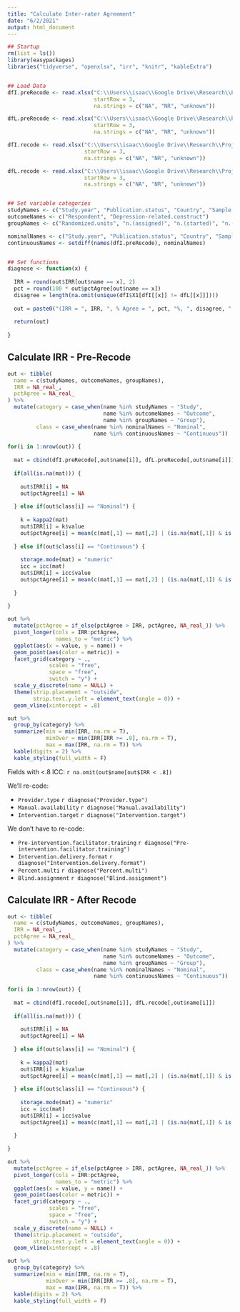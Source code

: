 ```yaml
---
title: "Calculate Inter-rater Agreement"
date: "6/2/2021"
output: html_document
---
```


```r
## Startup
rm(list = ls())
library(easypackages)
libraries("tidyverse", "openxlsx", "irr", "knitr", "kableExtra")


## Load Data
dfI.preRecode <- read.xlsx("C:\\Users\\isaac\\Google Drive\\Research\\Projects\\Body Dissatisfaction Meta-Analysis\\BD-depression-meta-analysis\\Data\\Independent Article Coding for IRR - Isaac - Before Re-code.xlsx",
                           startRow = 3,
                           na.strings = c("NA", "NR", "unknown"))

dfL.preRecode <- read.xlsx("C:\\Users\\isaac\\Google Drive\\Research\\Projects\\Body Dissatisfaction Meta-Analysis\\BD-depression-meta-analysis\\Data\\Independent Article Coding for IRR - Laura - Before Re-code.xlsx",
                           startRow = 3,
                           na.strings = c("NA", "NR", "unknown"))

dfI.recode <- read.xlsx("C:\\Users\\isaac\\Google Drive\\Research\\Projects\\Body Dissatisfaction Meta-Analysis\\BD-depression-meta-analysis\\Data\\Independent Article Coding for IRR - Isaac - Re-coded.xlsx",
                        startRow = 3,
                        na.strings = c("NA", "NR", "unknown"))

dfL.recode <- read.xlsx("C:\\Users\\isaac\\Google Drive\\Research\\Projects\\Body Dissatisfaction Meta-Analysis\\BD-depression-meta-analysis\\Data\\Independent Article Coding for IRR - Laura - Re-coded.xlsx",
                        startRow = 3,
                        na.strings = c("NA", "NR", "unknown"))


## Set variable categories
studyNames <- c("Study.year", "Publication.status", "Country", "Sample.source", "Opt-in", "Compensation", "Mean.age", "Minimum.age", "Maximum.age", "Percent.female", "Percent.white", "Percent.black", "Percent.hispanic", "Percent.asian", "Percent.Native.American", "Percent.other", "Percent.multi", "Percent.not.reported", "Percent.sexual.minority", "Intervention.type", "Risk.screening", "Blind.assignment")
outcomeNames <- c("Respondent", "Depression-related.construct")
groupNames <- c("Randomized.units", "n.(assigned)", "n.(started)", "n.(completed)", "Control.condition", "Intervention.delivery.format", "Intervention.target", "Provider.type", "Treatment.manual", "Manual.availability", "Pre-intervention.facilitator.training", "Facilitator.supervision/consultation", "Intervention.length.(minutes)", "Intervention.length.(sessions)", "Intervention.length.(days)", "Completion.rate")

nominalNames <- c("Study.year", "Publication.status", "Country", "Sample.source", "Opt-in", "Compensation", "Intervention.type" ,"Risk.screening", "Blind.assignment", "Respondent", "Depression-related.construct", "Control.condition", "Intervention.delivery.format", "Intervention.target", "Provider.type", "Treatment.manual", "Manual.availability", "Pre-intervention.facilitator.training", "Facilitator.supervision/consultation")
continuousNames <- setdiff(names(dfI.preRecode), nominalNames)


## Set functions
diagnose <- function(x) {
  
  IRR = round(out$IRR[out$name == x], 2)
  pct = round(100 * out$pctAgree[out$name == x])
  disagree = length(na.omit(unique(dfI$X1[dfI[[x]] != dfL[[x]]])))
  
  out = paste0("(IRR = ", IRR, ", % Agree = ", pct, "%, ", disagree, " off)")
  
  return(out)
  
}
```

## Calculate IRR - Pre-Recode

```r
out <- tibble(
  name = c(studyNames, outcomeNames, groupNames),
  IRR = NA_real_,
  pctAgree = NA_real_
) %>%
  mutate(category = case_when(name %in% studyNames ~ "Study",
                              name %in% outcomeNames ~ "Outcome",
                              name %in% groupNames ~ "Group"),
         class = case_when(name %in% nominalNames ~ "Nominal",
                           name %in% continuousNames ~ "Continuous"))
  
for(i in 1:nrow(out)) {
  
  mat = cbind(dfI.preRecode[,out$name[i]], dfL.preRecode[,out$name[i]])
  
  if(all(is.na(mat))) {
    
    out$IRR[i] = NA
    out$pctAgree[i] = NA
    
  } else if(out$class[i] == "Nominal") {
    
    k = kappa2(mat)
    out$IRR[i] = k$value
    out$pctAgree[i] = mean(c(mat[,1] == mat[,2] | (is.na(mat[,1]) & is.na(mat[,2]))), na.rm = T)
    
  } else if(out$class[i] == "Continuous") {
    
    storage.mode(mat) = "numeric"
    icc = icc(mat)
    out$IRR[i] = icc$value
    out$pctAgree[i] = mean(c(mat[,1] == mat[,2] | (is.na(mat[,1]) & is.na(mat[,2]))), na.rm = T)
    
  }
  
}

out %>%
  mutate(pctAgree = if_else(pctAgree > IRR, pctAgree, NA_real_)) %>%
  pivot_longer(cols = IRR:pctAgree,
               names_to = "metric") %>%
  ggplot(aes(x = value, y = name)) +
  geom_point(aes(color = metric)) +
  facet_grid(category ~ .,
             scales = "free",
             space = "free",
             switch = "y") +
  scale_y_discrete(name = NULL) +
  theme(strip.placement = "outside",
        strip.text.y.left = element_text(angle = 0)) +
  geom_vline(xintercept = .8)

out %>%
  group_by(category) %>%
  summarize(min = min(IRR, na.rm = T),
            minOver = min(IRR[IRR >= .8], na.rm = T),
            max = max(IRR, na.rm = T)) %>%
  kable(digits = 2) %>%
  kable_styling(full_width = F)
```

Fields with <.8 ICC: `r na.omit(out$name[out$IRR < .8])`

We'll re-code:

- `Provider.type` `r diagnose("Provider.type")`
- `Manual.availability` `r diagnose("Manual.availability")`
- `Intervention.target` `r diagnose("Intervention.target")`

We don't have to re-code:

- `Pre-intervention.facilitator.training` `r diagnose("Pre-intervention.facilitator.training")`
- `Intervention.delivery.format` `r diagnose("Intervention.delivery.format")`
- `Percent.multi` `r diagnose("Percent.multi")`
- `Blind.assignment` `r diagnose("Blind.assignment")`

## Calculate IRR - After Recode

```r
out <- tibble(
  name = c(studyNames, outcomeNames, groupNames),
  IRR = NA_real_,
  pctAgree = NA_real_
) %>%
  mutate(category = case_when(name %in% studyNames ~ "Study",
                              name %in% outcomeNames ~ "Outcome",
                              name %in% groupNames ~ "Group"),
         class = case_when(name %in% nominalNames ~ "Nominal",
                           name %in% continuousNames ~ "Continuous"))
  
for(i in 1:nrow(out)) {
  
  mat = cbind(dfI.recode[,out$name[i]], dfL.recode[,out$name[i]])
  
  if(all(is.na(mat))) {
    
    out$IRR[i] = NA
    out$pctAgree[i] = NA
    
  } else if(out$class[i] == "Nominal") {
    
    k = kappa2(mat)
    out$IRR[i] = k$value
    out$pctAgree[i] = mean(c(mat[,1] == mat[,2] | (is.na(mat[,1]) & is.na(mat[,2]))), na.rm = T)
    
  } else if(out$class[i] == "Continuous") {
    
    storage.mode(mat) = "numeric"
    icc = icc(mat)
    out$IRR[i] = icc$value
    out$pctAgree[i] = mean(c(mat[,1] == mat[,2] | (is.na(mat[,1]) & is.na(mat[,2]))), na.rm = T)
    
  }
  
}

out %>%
  mutate(pctAgree = if_else(pctAgree > IRR, pctAgree, NA_real_)) %>%
  pivot_longer(cols = IRR:pctAgree,
               names_to = "metric") %>%
  ggplot(aes(x = value, y = name)) +
  geom_point(aes(color = metric)) +
  facet_grid(category ~ .,
             scales = "free",
             space = "free",
             switch = "y") +
  scale_y_discrete(name = NULL) +
  theme(strip.placement = "outside",
        strip.text.y.left = element_text(angle = 0)) +
  geom_vline(xintercept = .8)

out %>%
  group_by(category) %>%
  summarize(min = min(IRR, na.rm = T),
            minOver = min(IRR[IRR >= .8], na.rm = T),
            max = max(IRR, na.rm = T)) %>%
  kable(digits = 2) %>%
  kable_styling(full_width = F)
```